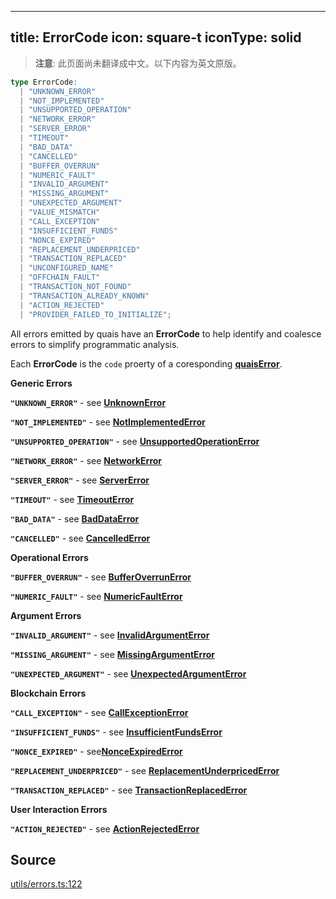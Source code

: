 <!-- AUTO-GENERATED-CONTENT:START (ENGLISH-COPY) -->
---
title: ErrorCode
icon: square-t
iconType: solid
---

> **注意**: 此页面尚未翻译成中文。以下内容为英文原版。

```ts
type ErrorCode: 
  | "UNKNOWN_ERROR"
  | "NOT_IMPLEMENTED"
  | "UNSUPPORTED_OPERATION"
  | "NETWORK_ERROR"
  | "SERVER_ERROR"
  | "TIMEOUT"
  | "BAD_DATA"
  | "CANCELLED"
  | "BUFFER_OVERRUN"
  | "NUMERIC_FAULT"
  | "INVALID_ARGUMENT"
  | "MISSING_ARGUMENT"
  | "UNEXPECTED_ARGUMENT"
  | "VALUE_MISMATCH"
  | "CALL_EXCEPTION"
  | "INSUFFICIENT_FUNDS"
  | "NONCE_EXPIRED"
  | "REPLACEMENT_UNDERPRICED"
  | "TRANSACTION_REPLACED"
  | "UNCONFIGURED_NAME"
  | "OFFCHAIN_FAULT"
  | "TRANSACTION_NOT_FOUND"
  | "TRANSACTION_ALREADY_KNOWN"
  | "ACTION_REJECTED"
  | "PROVIDER_FAILED_TO_INITIALIZE";
```

All errors emitted by quais have an **ErrorCode** to help identify and coalesce errors to simplify programmatic
analysis.

Each **ErrorCode** is the `code` proerty of a coresponding [**quaisError**](/cn/sdk/content/interfaces/quaisError).

**Generic Errors**

**`"UNKNOWN_ERROR"`** - see [**UnknownError**](/cn/sdk/content/interfaces/UnknownError)

**`"NOT_IMPLEMENTED"`** - see [**NotImplementedError**](/cn/sdk/content/interfaces/NotImplementedError)

**`"UNSUPPORTED_OPERATION"`** - see [**UnsupportedOperationError**](/cn/sdk/content/interfaces/UnsupportedOperationError)

**`"NETWORK_ERROR"`** - see [**NetworkError**](/cn/sdk/content/interfaces/NetworkError)

**`"SERVER_ERROR"`** - see [**ServerError**](/cn/sdk/content/interfaces/ServerError)

**`"TIMEOUT"`** - see [**TimeoutError**](/cn/sdk/content/interfaces/TimeoutError)

**`"BAD_DATA"`** - see [**BadDataError**](/cn/sdk/content/interfaces/BadDataError)

**`"CANCELLED"`** - see [**CancelledError**](/cn/sdk/content/interfaces/CancelledError)

**Operational Errors**

**`"BUFFER_OVERRUN"`** - see [**BufferOverrunError**](/cn/sdk/content/interfaces/BufferOverrunError)

**`"NUMERIC_FAULT"`** - see [**NumericFaultError**](/cn/sdk/content/interfaces/NumericFaultError)

**Argument Errors**

**`"INVALID_ARGUMENT"`** - see [**InvalidArgumentError**](/cn/sdk/content/interfaces/InvalidArgumentError)

**`"MISSING_ARGUMENT"`** - see [**MissingArgumentError**](/cn/sdk/content/interfaces/MissingArgumentError)

**`"UNEXPECTED_ARGUMENT"`** - see [**UnexpectedArgumentError**](/cn/sdk/content/interfaces/UnexpectedArgumentError)

**Blockchain Errors**

**`"CALL_EXCEPTION"`** - see [**CallExceptionError**](/cn/sdk/content/interfaces/CallExceptionError)

**`"INSUFFICIENT_FUNDS"`** - see [**InsufficientFundsError**](/cn/sdk/content/interfaces/InsufficientFundsError)

**`"NONCE_EXPIRED"`** - see[**NonceExpiredError**](/cn/sdk/content/interfaces/NonceExpiredError)

**`"REPLACEMENT_UNDERPRICED"`** - see [**ReplacementUnderpricedError**](/cn/sdk/content/interfaces/ReplacementUnderpricedError)

**`"TRANSACTION_REPLACED"`** - see [**TransactionReplacedError**](/cn/sdk/content/interfaces/TransactionReplacedError)

**User Interaction Errors**

**`"ACTION_REJECTED"`** - see [**ActionRejectedError**](/cn/sdk/content/interfaces/ActionRejectedError)

## Source

[utils/errors.ts:122](https://github.com/dominant-strategies/quais.js/blob/c1c12d43f9d34c6baad2b0542bd6d0acd6fefcbf/src/utils/errors.ts#L122)
